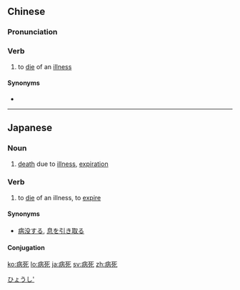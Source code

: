 ==Chinese==
{{zh-forms}}

===Pronunciation===
{{zh-pron
|m=bìngsǐ
|c=beng6 sei2
|h=pfs=phiang-sí
|mn=pēⁿ-sí/pīⁿ-sí
|cat=v
}}

===Verb===
{{zh-verb}}

# to [[die]] of an [[illness]]

====Synonyms====
* {{zh-l|病故}}

{{zh-cat|Death}}

----

==Japanese==
{{ja-kanjitab|びょう|し|yomi=on}}

===Noun===
{{ja-noun|びょうし}}

# [[death]] due to [[illness]], [[expiration]]

===Verb===
{{ja-verb-suru|びょうし}}

# to [[die]] of an illness, to [[expire]]

====Synonyms====
* [[病没|病没する]], [[息を引き取る]]

====Conjugation====
{{ja-suru|びょうし}}

[[Category:ja:Death|ひょうし']]

[[ko:病死]]
[[lo:病死]]
[[ja:病死]]
[[sv:病死]]
[[zh:病死]]